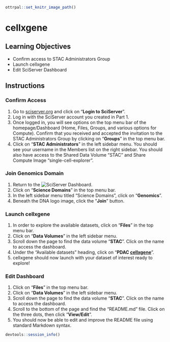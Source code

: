 
```r
ottrpal::set_knitr_image_path()
```

# cellxgene

## Learning Objectives
- Confirm access to STAC Administrators Group
- Launch cellxgene
- Edit SciServer Dashboard

## Instructions

### Confirm Access

1. Go to [sciserver.org](https://sciserver.org) and click on "**Login to SciServer**".
2. Log in with the SciServer account you created in Part 1.
3. Once logged in, you will see options on the top menu bar of the homepage/Dashboard (Home, Files, Groups, and various options for Compute). Confirm that you received and accepted the invitation to the STAC Administrators Group by clicking on “**Groups**” in the top menu bar.
4. Click on “**STAC Administrators**” in the left sidebar menu. You should see your username in the Members list on the right sidebar. You should also have access to the Shared Data Volume “STAC” and Share Compute Image “single-cell-explorer”.     

### Join Genomics Domain

1. Return to the ![SciServer Dashboard](https://apps.sciserver.org/dashboard/).
2. Click on "**Science Domains**" in the top menu bar.
3. In the left sidebar menu titled "Science Domains", click on "**Genomics**".
4. Beneath the DNA logo image, click the "**Join**" button.

### Launch cellxgene

1. In order to explore the available datasets, click on “**Files**” in the top menu bar.
2. Click on “**Data Volumes**” in the left sidebar menu. 
3. Scroll down the page to find the data volume “**STAC**”. Click on the name to access the dashboard.
4. Under the “Available datasets” heading, click on “**PDAC [cellxgene]**”.
5. cellxgene should now launch with your dataset of interest ready to explore!

### Edit Dashboard

1. Click on "**Files**" in the top menu bar.
2. Click on “**Data Volumes**” in the left sidebar menu.
3. Scroll down the page to find the data volume “**STAC**”. Click on the name to access the dashboard.
4. Scroll to the bottom of the page and find the “README.md” file. Click on the three dots, then click “**View/Edit**”.
5. You should now be able to edit and improve the README file using standard Markdown syntax.                                                                                       
                                                                                       
```r
devtools::session_info()
```

